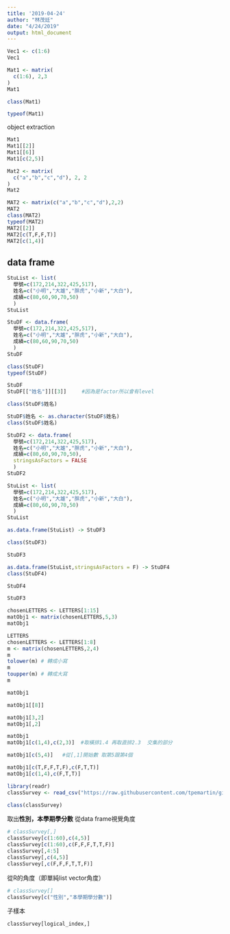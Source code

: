 ```yaml
---
title: '2019-04-24'
author: "林茂廷"
date: "4/24/2019"
output: html_document
---
```


```r
Vec1 <- c(1:6)
Vec1
```


```r
Mat1 <- matrix(
  c(1:6), 2,3
)
Mat1
```

```r
class(Mat1)
```

```r
typeof(Mat1)
```

object extraction
```r
Mat1
Mat1[[2]]
Mat1[[6]]
Mat1[c(2,5)]
```

```r
Mat2 <- matrix(
  c("a","b","c","d"), 2, 2
)
Mat2
```

```r
MAT2 <- matrix(c("a","b","c","d"),2,2)
MAT2
class(MAT2)
typeof(MAT2)
MAT2[[2]]
MAT2[c(T,F,F,T)]
MAT2[c(1,4)]
```

## data frame

```r
StuList <- list(
  學號=c(172,214,322,425,517),
  姓名=c("小明","大雄","胖虎","小新","大白"),
  成績=c(80,60,90,70,50)
  )
StuList 
```

```r
StuDF <- data.frame(
  學號=c(172,214,322,425,517),
  姓名=c("小明","大雄","胖虎","小新","大白"),
  成績=c(80,60,90,70,50)
  )
StuDF 
```

```r
class(StuDF)
typeof(StuDF)
```

```r
StuDF
StuDF[["姓名"]][[3]]     #因為是factor所以會有level
```

```r
class(StuDF$姓名)
```


```r
StuDF$姓名 <- as.character(StuDF$姓名)
class(StuDF$姓名)
```


```r
StuDF2 <- data.frame(
  學號=c(172,214,322,425,517),
  姓名=c("小明","大雄","胖虎","小新","大白"),
  成績=c(80,60,90,70,50),
  stringsAsFactors = FALSE
  )
StuDF2 
```

```r
StuList <- list(
  學號=c(172,214,322,425,517),
  姓名=c("小明","大雄","胖虎","小新","大白"),
  成績=c(80,60,90,70,50)
  )
StuList 
```

```r
as.data.frame(StuList) -> StuDF3

class(StuDF3)
```

```r
StuDF3
```

```r
as.data.frame(StuList,stringsAsFactors = F) -> StuDF4
class(StuDF4)

```

```r
StuDF4
```


```r
StuDF3
```


```r
chosenLETTERS <- LETTERS[1:15]
matObj1 <- matrix(chosenLETTERS,5,3)
matObj1
```



```r
LETTERS
chosenLETTERS <- LETTERS[1:8]
m <- matrix(chosenLETTERS,2,4)
m
tolower(m) # 轉成小寫
m
toupper(m) # 轉成大寫
m
```

```r
matObj1

matObj1[[8]]
```

```r
matObj1[3,2]
matObj1[,2]
```

```r
matObj1
matObj1[c(1,4),c(2,3)]  #取橫排1.4 再取直排2.3  交集的部分

matObj1[c(5,4)]   #從[,1]開始數 取第5跟第4個

```

```r
matObj1[c(T,F,F,T,F),c(F,T,T)]
matObj1[c(1,4),c(F,T,T)]
```


```r
library(readr)
classSurvey <- read_csv("https://raw.githubusercontent.com/tpemartin/github-data/master/classSurvey.csv")
```

```r
class(classSurvey)
```
取出**性別，本學期學分數**
從data frame視覺角度
```r
# classSurvey[,]
classSurvey[c(1:60),c(4,5)]
classSurvey[c(1:60),c(F,F,F,T,T,F)]
classSurvey[,4:5]
classSurvey[,c(4,5)]
classSurvey[,c(F,F,F,T,T,F)]
```

從R的角度（即單純list vector角度）
```r
# classSurvey[]
classSurvey[c("性別","本學期學分數")]
```

子樣本
```r
classSurvey[logical_index,]
```


